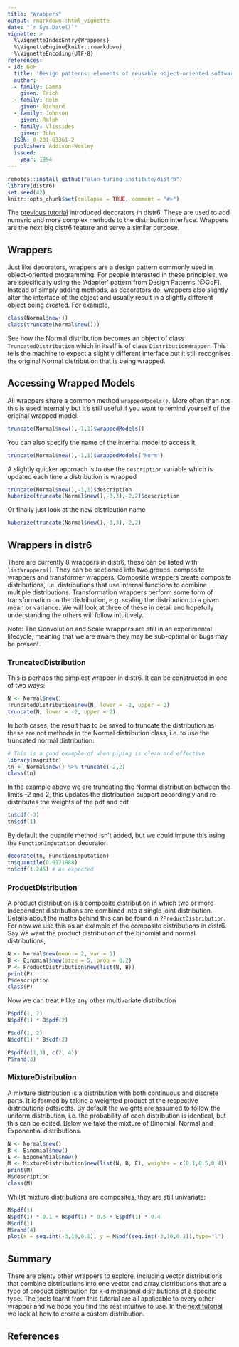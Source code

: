```yaml
---
title: "Wrappers"
output: rmarkdown::html_vignette
date: "`r Sys.Date()`"
vignette: >
  %\VignetteIndexEntry{Wrappers}
  %\VignetteEngine{knitr::rmarkdown}
  %\VignetteEncoding{UTF-8}
references:
- id: GoF
  title: 'Design patterns: elements of reusable object-oriented software'
  author:
  - family: Gamma
    given: Erich
  - family: Helm
    given: Richard
  - family: Johnson
    given: Ralph
  - family: Vlissides
    given: John
  ISBN: 0-201-63361-2
  publisher: Addison-Wesley
  issued:
    year: 1994
---
```



```r
remotes::install_github("alan-turing-institute/distr6")
library(distr6)
set.seed(42)
knitr::opts_chunk$set(collapse = TRUE, comment = "#>")
```

The [previous tutorial](https://alan-turing-institute.github.io/distr6/articles/webs/decorators.html) introduced decorators in distr6. These are used to add numeric and more complex methods to the distribution interface. Wrappers are the next big distr6 feature and serve a similar purpose.

## Wrappers

Just like decorators, wrappers are a design pattern commonly used in object-oriented programming. For people interested in these principles, we are specifically using the 'Adapter' pattern from Design Patterns [@GoF]. Instead of simply adding methods, as decorators do, wrappers also slightly alter the interface of the object and usually result in a slightly different object being created. For example,

```r
class(Normal$new())
class(truncate(Normal$new()))
```

See how the Normal distribution becomes an object of class `TruncatedDistribution` which in itself is of class `DistributionWrapper`. This tells the machine to expect a slightly different interface but it still recognises the original Normal distribution that is being wrapped.

## Accessing Wrapped Models

All wrappers share a common method `wrappedModels()`. More often than not this is used internally but it's still useful if you want to remind yourself of the original wrapped model.
```r
truncate(Normal$new(),-1,1)$wrappedModels()
```

You can also specify the name of the internal model to access it,
```r
truncate(Normal$new(),-1,1)$wrappedModels("Norm")
```

A slightly quicker approach is to use the `description` variable which is updated each time a distribution is wrapped
```r
truncate(Normal$new(),-1,1)$description
huberize(truncate(Normal$new(),-3,3),-2,2)$description
```

Or finally just look at the new distribution name
```r
huberize(truncate(Normal$new(),-3,3),-2,2)
```

## Wrappers in distr6

There are currently 8 wrappers in distr6, these can be listed with `listWrappers()`. They can be sectioned into two groups: composite wrappers and transformer wrappers. Composite wrappers create composite distributions, i.e. distributions that use internal functions to combine multiple distributions. Transformation wrappers perform some form of transformation on the distribution, e.g. scaling the distribution to a given mean or variance. We will look at three of these in detail and hopefully understanding the others will follow intuitively.

Note: The Convolution and Scale wrappers are still in an experimental lifecycle, meaning that we are aware they may be sub-optimal or bugs may be present.

### TruncatedDistribution

This is perhaps the simplest wrapper in distr6. It can be constructed in one of two ways:

```r
N <- Normal$new()
TruncatedDistribution$new(N, lower = -2, upper = 2)
truncate(N, lower = -2, upper = 2)
```

In both cases, the result has to be saved to truncate the distribution as these are not methods in the Normal distribution class, i.e. to use the truncated normal distribution:
```r
# This is a good example of when piping is clean and effective
library(magrittr)
tn <- Normal$new() %>% truncate(-2,2)
class(tn)
```

In the example above we are truncating the Normal distribution between the limits -2 and 2, this updates the distribution support accordingly and re-distributes the weights of the pdf and cdf
```r
tn$cdf(-3)
tn$cdf(1)
```

By default the quantile method isn't added, but we could impute this using the `FunctionImputation` decorator:
```r
decorate(tn, FunctionImputation)
tn$quantile(0.9121888)
tn$cdf(1.245) # As expected
```

### ProductDistribution

A product distribution is a composite distribution in which two or more independent distributions are combined into a single joint distribution. Details about the maths behind this can be found in `?ProductDistribution`. For now we use this as an example of the composite distributions in distr6. Say we want the product distribution of the binomial and normal distributions,

```r
N <- Normal$new(mean = 2, var = 1)
B <- Binomial$new(size = 5, prob = 0.2)
P <- ProductDistribution$new(list(N, B))
print(P)
P$description
class(P)
```

Now we can treat `P` like any other multivariate distribution
```r
P$pdf(1, 2)
N$pdf(1) * B$pdf(2)

P$cdf(1, 2)
N$cdf(1) * B$cdf(2)

P$pdf(c(1,3), c(2, 4))
P$rand(3)
```

### MixtureDistribution

A mixture distribution is a distribution with both continuous and discrete parts. It is formed by taking a weighted product of the respective distributions pdfs/cdfs. By default the weights are assumed to follow the uniform distribution, i.e. the probability of each distribution is identical, but this can be edited. Below we take the mixture of Binomial, Normal and Exponential distributions.
```r
N <- Normal$new()
B <- Binomial$new()
E <- Exponential$new()
M <- MixtureDistribution$new(list(N, B, E), weights = c(0.1,0.5,0.4))
print(M)
M$description
class(M)
```

Whilst mixture distributions are composites, they are still univariate:

```r
M$pdf(1)
N$pdf(1) * 0.1 + B$pdf(1) * 0.5 + E$pdf(1) * 0.4
M$cdf(1)
M$rand(4)
plot(x = seq.int(-3,10,0.1), y = M$pdf(seq.int(-3,10,0.1)),type="l")
```


## Summary

There are plenty other wrappers to explore, including vector distributions that combine distributions into one vector and array distributions that are a type of product distribution for k-dimensional distributions of a specific type. The tools learnt from this tutorial are all applicable to every other wrapper and we hope you find the rest intuitive to use. In the [next tutorial](https://alan-turing-institute.github.io/distr6/articles/webs/sets.html) we look at how to create a custom distribution.

## References
